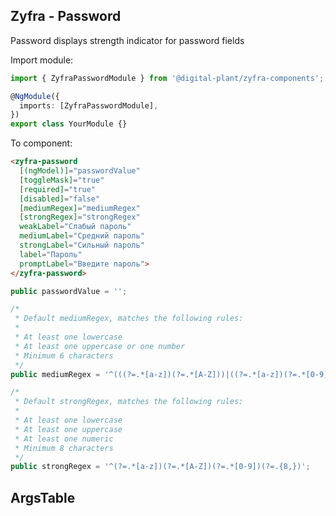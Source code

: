 
## Zyfra - Password

<Subtitle>Password displays strength indicator for password fields</Subtitle>

Import module:

```typescript
import { ZyfraPasswordModule } from '@digital-plant/zyfra-components';

@NgModule({
  imports: [ZyfraPasswordModule],
})
export class YourModule {}
```

To component:

```html
<zyfra-password
  [(ngModel)]="passwordValue"
  [toggleMask]="true"
  [required]="true"
  [disabled]="false"
  [mediumRegex]="mediumRegex"
  [strongRegex]="strongRegex"
  weakLabel="Слабый пароль"
  mediumLabel="Средний пароль"
  strongLabel="Сильный пароль"
  label="Пароль"
  promptLabel="Введите пароль">
</zyfra-password>

```

```typescript
public passwordValue = '';

/*
 * Default mediumRegex, matches the following rules:
 *
 * At least one lowercase
 * At least one uppercase or one number
 * Minimum 6 characters
 */
public mediumRegex = '^(((?=.*[a-z])(?=.*[A-Z]))|((?=.*[a-z])(?=.*[0-9]))|((?=.*[A-Z])(?=.*[0-9])))(?=.{6,}).';

/*
 * Default strongRegex, matches the following rules:
 *
 * At least one lowercase
 * At least one uppercase
 * At least one numeric
 * Minimum 8 characters
 */
public strongRegex = '^(?=.*[a-z])(?=.*[A-Z])(?=.*[0-9])(?=.{8,})';

```

## ArgsTable

<ArgsTable of={ZyfraPasswordComponent} />
